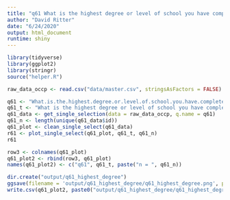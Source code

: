 ```yaml
---
title: "q61 What is the highest degree or level of school you have completed? If you are currently enrolled in school, please indicate the highest degree you have recieved."
author: "David Ritter"
date: "6/24/2020"
output: html_document
runtime: shiny
---
```


```r
library(tidyverse)
library(ggplot2)
library(stringr)
source("helper.R")
```

```r
raw_data_occp <- read.csv("data/master.csv", stringsAsFactors = FALSE)
```

```r
q61 <- "What.is.the.highest.degree.or.level.of.school.you.have.completed..If.you.are.currently.enrolled.in.school..please.indicate.the.highest.degree.you.have.received."
q61_t <- "What is the highest degree or level of school you have completed? If you are currently enrolled in school, please indicate the highest degree you have recieved."
q61_data <- get_single_selection(data = raw_data_occp, q.name = q61)
q61_n <- length(unique(q61_data$id))
q61_plot <- clean_single_select(q61_data)
r61 <- plot_single_select(q61_plot, q61_t, q61_n)
r61
```

```r
row3 <- colnames(q61_plot)
q61_plot2 <- rbind(row3, q61_plot)
names(q61_plot2) <- c("q61", q61_t, paste("n = ", q61_n))
```

```r
dir.create("output/q61_highest_degree")
ggsave(filename = 'output/q61_highest_degree/q61_highest_degree.png', plot = r61, device = 'png')
write.csv(q61_plot2, paste0("output/q61_highest_degree/q61_highest_degree_", q61_n,".csv"), row.names=F)
```



